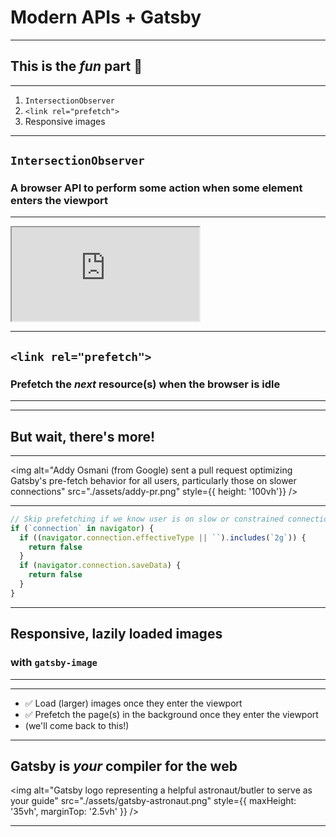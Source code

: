 

# Modern APIs + Gatsby

---

## This is the _fun_ part 🎉

---

1. `IntersectionObserver`
1. `<link rel="prefetch">`
1. Responsive images

---

## `IntersectionObserver`

### A browser API to perform some action when some element enters the viewport

---

<iframe src="https://codesandbox.io/embed/l70jj9p58m?view=preview" style={{ height: '80vh', width: '80vw' }} sandbox="allow-modals allow-forms allow-popups allow-scripts allow-same-origin"></iframe>

---

## `<link rel="prefetch">`

### Prefetch the _next_ resource(s) when the browser is idle

---

<Prefetch />

---

## But wait, there's more!

---

<img alt="Addy Osmani (from Google) sent a pull request optimizing Gatsby's pre-fetch behavior for all users, particularly those on slower connections" src="./assets/addy-pr.png" style={{ height: '100vh'}} />

---


```jsx
// Skip prefetching if we know user is on slow or constrained connection
if (`connection` in navigator) {
  if ((navigator.connection.effectiveType || ``).includes(`2g`)) {
    return false
  }
  if (navigator.connection.saveData) {
    return false
  }
}
```

---

## Responsive, lazily loaded images

### with `gatsby-image`

---

<a href="https://using-gatsby-image.gatsbyjs.org/" rel="noreferer noopener" target="_blank"><Player url="./assets/using-gatsby-image.mp4" playing={true} loop={true} height="100vh" /></a>

---

- ✅ Load (larger) images once they enter the viewport
- ✅ Prefetch the page(s) in the background once they enter the viewport
- (we'll come back to this!)

---

## Gatsby is _your_ compiler for the web

<img alt="Gatsby logo representing a helpful astronaut/butler to serve as your guide" src="./assets/gatsby-astronaut.png" style={{ maxHeight: '35vh', marginTop: '2.5vh' }} />

---

<Buffering />
